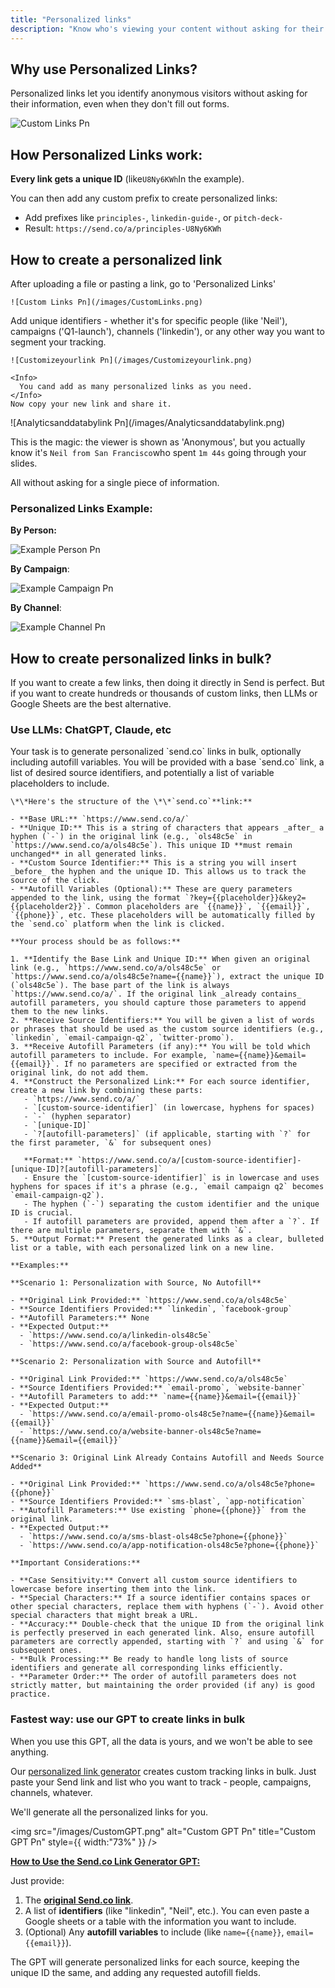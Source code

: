 ```yaml
---
title: "Personalized links"
description: "Know who's viewing your content without asking for their information."
---
```


## Why use Personalized Links?

Personalized links let you identify anonymous visitors without asking for their information, even when they don't fill out forms.

![Custom Links Pn](/images/Custom-Links.png)

## How Personalized Links work:

**Every link gets a unique ID** (like`U8Ny6KWh`In the example).

You can then add any custom prefix to create personalized links:

- Add prefixes like `principles-`, `linkedin-guide-`, or `pitch-deck-`
- Result: `https://send.co/a/principles-U8Ny6KWh`

## How to create a personalized link

<Steps>
  <Step title="Go to Personalized Links">
    After uploading a file or pasting a link, go to 'Personalized Links'

    ![Custom Links Pn](/images/CustomLinks.png)
  </Step>
  <Step title="Personalize your link">
    Add unique identifiers - whether it's for specific people (like 'Neil'), campaigns ('Q1-launch'), channels ('linkedin'), or any other way you want to segment your tracking.

    ![Customizeyourlink Pn](/images/Customizeyourlink.png)

    <Info>
      You cand add as many personalized links as you need.
    </Info>
    Now copy your new link and share it.
  </Step>
  <Step title="Example of tracking using links">
    ![Analyticsanddatabylink Pn](/images/Analyticsanddatabylink.png)
  </Step>
</Steps>

This is the magic: the viewer is shown as 'Anonymous', but you actually know it's `Neil from San Francisco`who spent `1m 44s`  going through your slides.

All without asking for a single piece of information.

### **Personalized Links Example:**

**By Person:**

![Example Person Pn](/images/ExamplePerson.png)

**By Campaign**:

![Example Campaign Pn](/images/ExampleCampaign.png)

**By Channel**:

![Example Channel Pn](/images/Example-Channel.png)

## How to create personalized links in bulk?

If you want to create a few links, then doing it directly in Send is perfect. But if you want to create hundreds or thousands of custom links, then LLMs or Google Sheets are the best alternative.

### Use LLMs: ChatGPT, Claude, etc

<AccordionGroup>
  <Accordion title="Prompt for LLMs" description="Copy and paste this in ChatGPT, Claude, Gemini, etc to customize your links at scale" icon="sparkles">
    Your task is to generate personalized `send.co` links in bulk, optionally including autofill variables. You will be provided with a base `send.co` link, a list of desired source identifiers, and potentially a list of variable placeholders to include.

    \*\*Here's the structure of the \*\*`send.co`**link:**

    - **Base URL:** `https://www.send.co/a/`
    - **Unique ID:** This is a string of characters that appears _after_ a hyphen (`-`) in the original link (e.g., `ols48c5e` in `https://www.send.co/a/ols48c5e`). This unique ID **must remain unchanged** in all generated links.
    - **Custom Source Identifier:** This is a string you will insert _before_ the hyphen and the unique ID. This allows us to track the source of the click.
    - **Autofill Variables (Optional):** These are query parameters appended to the link, using the format `?key={{placeholder}}&key2={{placeholder2}}`. Common placeholders are `{{name}}`, `{{email}}`, `{{phone}}`, etc. These placeholders will be automatically filled by the `send.co` platform when the link is clicked.

    **Your process should be as follows:**

    1. **Identify the Base Link and Unique ID:** When given an original link (e.g., `https://www.send.co/a/ols48c5e` or `https://www.send.co/a/ols48c5e?name={{name}}`), extract the unique ID (`ols48c5e`). The base part of the link is always `https://www.send.co/a/`. If the original link _already contains_ autofill parameters, you should capture those parameters to append them to the new links.
    2. **Receive Source Identifiers:** You will be given a list of words or phrases that should be used as the custom source identifiers (e.g., `linkedin`, `email-campaign-q2`, `twitter-promo`).
    3. **Receive Autofill Parameters (if any):** You will be told which autofill parameters to include. For example, `name={{name}}&email={{email}}`. If no parameters are specified or extracted from the original link, do not add them.
    4. **Construct the Personalized Link:** For each source identifier, create a new link by combining these parts:
       - `https://www.send.co/a/`
       - `[custom-source-identifier]` (in lowercase, hyphens for spaces)
       - `-` (hyphen separator)
       - `[unique-ID]`
       - `?[autofill-parameters]` (if applicable, starting with `?` for the first parameter, `&` for subsequent ones)

       **Format:** `https://www.send.co/a/[custom-source-identifier]-[unique-ID]?[autofill-parameters]`
       - Ensure the `[custom-source-identifier]` is in lowercase and uses hyphens for spaces if it's a phrase (e.g., `email campaign q2` becomes `email-campaign-q2`).
       - The hyphen (`-`) separating the custom identifier and the unique ID is crucial.
       - If autofill parameters are provided, append them after a `?`. If there are multiple parameters, separate them with `&`.
    5. **Output Format:** Present the generated links as a clear, bulleted list or a table, with each personalized link on a new line.

    **Examples:**

    **Scenario 1: Personalization with Source, No Autofill**

    - **Original Link Provided:** `https://www.send.co/a/ols48c5e`
    - **Source Identifiers Provided:** `linkedin`, `facebook-group`
    - **Autofill Parameters:** None
    - **Expected Output:**
      - `https://www.send.co/a/linkedin-ols48c5e`
      - `https://www.send.co/a/facebook-group-ols48c5e`

    **Scenario 2: Personalization with Source and Autofill**

    - **Original Link Provided:** `https://www.send.co/a/ols48c5e`
    - **Source Identifiers Provided:** `email-promo`, `website-banner`
    - **Autofill Parameters to add:** `name={{name}}&email={{email}}`
    - **Expected Output:**
      - `https://www.send.co/a/email-promo-ols48c5e?name={{name}}&email={{email}}`
      - `https://www.send.co/a/website-banner-ols48c5e?name={{name}}&email={{email}}`

    **Scenario 3: Original Link Already Contains Autofill and Needs Source Added**

    - **Original Link Provided:** `https://www.send.co/a/ols48c5e?phone={{phone}}`
    - **Source Identifiers Provided:** `sms-blast`, `app-notification`
    - **Autofill Parameters:** Use existing `phone={{phone}}` from the original link.
    - **Expected Output:**
      - `https://www.send.co/a/sms-blast-ols48c5e?phone={{phone}}`
      - `https://www.send.co/a/app-notification-ols48c5e?phone={{phone}}`

    **Important Considerations:**

    - **Case Sensitivity:** Convert all custom source identifiers to lowercase before inserting them into the link.
    - **Special Characters:** If a source identifier contains spaces or other special characters, replace them with hyphens (`-`). Avoid other special characters that might break a URL.
    - **Accuracy:** Double-check that the unique ID from the original link is perfectly preserved in each generated link. Also, ensure autofill parameters are correctly appended, starting with `?` and using `&` for subsequent ones.
    - **Bulk Processing:** Be ready to handle long lists of source identifiers and generate all corresponding links efficiently.
    - **Parameter Order:** The order of autofill parameters does not strictly matter, but maintaining the order provided (if any) is good practice.
  </Accordion>
</AccordionGroup>

### Fastest way: use our GPT to create links in bulk

<Info>
  When you use this GPT, all the data is yours, and we won't be able to see anything.
</Info>

Our [personalized link generator](https://chatgpt.com/g/g-6834a7a8b94481919419b3bd048c64fa-personalized-link-generator-send) creates custom tracking links in bulk. Just paste your Send link and list who you want to track - people, campaigns, channels, whatever.

We'll generate all the personalized links for you.

<img
  src="/images/CustomGPT.png"
  alt="Custom GPT Pn"
  title="Custom GPT Pn"
  style={{ width:"73%" }}
/>

[******How to Use the Send.co Link Generator GPT:******](http://Send.co)

Just provide:

1. The [******original Send.co link******](https://send.co).
2. A list of **identifiers**  (like "linkedin", "Neil", etc.). You can even paste a Google sheets or a table with the information you want to include.
3. (Optional) Any **autofill variables** to include (like `name={{name}}`, `email={{email}}`).

The GPT will generate personalized links for each source, keeping the unique ID the same, and adding any requested autofill fields.